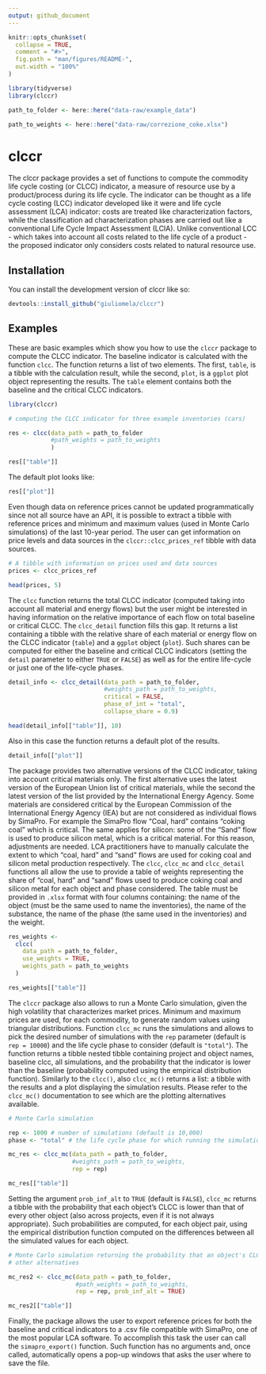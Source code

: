 ```yaml
---
output: github_document
---
```


<!-- README.md is generated from README.Rmd. Please edit that file -->

```r
knitr::opts_chunk$set(
  collapse = TRUE,
  comment = "#>",
  fig.path = "man/figures/README-",
  out.width = "100%"
)
```

```r

library(tidyverse)
library(clccr)

path_to_folder <- here::here("data-raw/example_data")

path_to_weights <- here::here("data-raw/correzione_coke.xlsx")

```


# clccr

<!-- badges: start -->
<!-- badges: end -->

The clccr package provides a set of functions to compute the commodity life cycle costing (or CLCC) indicator, a measure of resource use by a product/process during its life cycle. The indicator can be thought as a life cycle costing (LCC) indicator developed like it were and life cycle assessment (LCA) indicator: costs are treated like characterization factors, while the classification ad characterization phases are carried out like a conventional Life Cycle Impact Assessment (LCIA). Unlike conventional LCC - which takes into account all costs related to the life cycle of a product - the proposed indicator only considers costs related to natural resource use.

## Installation

You can install the development version of clccr like so:

``` r
devtools::install_github("giuliomela/clccr")
```

## Examples

These are basic examples which show you how to use the `clccr` package to compute the CLCC indicator.
The baseline indicator is calculated with the function `clcc`. The function returns a list of two elements. The first, `table`, is a tibble with the calculation result, while the second, `plot`, is a `ggplot` plot object representing the results. The `table` element contains both the baseline and the critical CLCC indicators.

```r
library(clccr)

# computing the CLCC indicator for three example inventories (cars)

res <- clcc(data_path = path_to_folder
            #path_weights = path_to_weights
            )

res[["table"]]
```

The default plot looks like:

```r

res[["plot"]]

```


Even though data on reference prices cannot be updated programmatically since not all source have
an API, it is possible to extract a tibble with reference prices and minimum and maximum values (used
in Monte Carlo simulations) of the last 10-year period. The user can  get information on price levels and data sources in the `clccr::clcc_prices_ref` tibble with data sources.

```r

# A tibble with information on prices used and data sources
prices <- clcc_prices_ref

head(prices, 5)

```

The `clcc` function returns the total CLCC indicator (computed taking into account all material and energy flows) but the user might be interested in having information on the relative importance of each flow on total baseline or critical CLCC. The `clcc_detail` function fills this gap. It returns a list containing a tibble with the relative share of each material or energy flow on the CLCC indicator (`table`) and a `ggplot` object (`plot`). Such shares can be computed for either the baseline and critical CLCC indicators (setting the `detail` parameter to either `TRUE` or `FALSE`) as well as for the entire life-cycle or just one of the life-cycle phases.

```r

detail_info <- clcc_detail(data_path = path_to_folder,
                           #weights_path = path_to_weights,
                           critical = FALSE,
                           phase_of_int = "total",
                           collapse_share = 0.9)

head(detail_info[["table"]], 10)


```

Also in this case the function returns a default plot of the results.

```r

detail_info[["plot"]]

```

The package provides two alternative versions of the CLCC indicator, taking into account critical materials only. The first alternative uses the latest version of the European Union list of critical materials, while the second the latest version of the list provided by the International Energy Agency.
Some materials are considered critical by the European Commission of the International Energy Agency (IEA) but are not considered as individual flows by SimaPro. For example the SimaPro flow "Coal, hard" contains "coking coal" which is critical. The same applies for silicon: some of the "Sand" flow is used to produce silicon metal, which is a critical material. For this reason, adjustments are needed. LCA practitioners have to manually calculate the extent to which "coal, hard" and "sand" flows are used for coking coal and silicon metal production respectively. The `clcc`, `clcc_mc` and `clcc_detail` functions all allow the use to provide a table of weights representing the share of "coal, hard" and "sand" flows used to produce coking coal and silicon metal for each object and phase considered. The table must be provided in `.xlsx` format with four columns containing: the name of the object (must be the same used to name the inventories), the name of the substance, the name of the phase (the same used in the inventories) and the weight.

```r

res_weights <- 
  clcc(
    data_path = path_to_folder,
    use_weights = TRUE,
    weights_path = path_to_weights
  )

res_weights[["table"]]

```

The `clccr` package also allows to run a Monte Carlo simulation, given the high volatility that characterizes
market prices. Minimum and maximum prices are used, for each commodity, to generate random values using 
triangular distributions. Function `clcc_mc` runs the simulations and allows to pick the desired
number of simulations with the `rep` parameter (default is `rep = 10000`) and the life cycle phase to consider
(default is `"total"`). The function returns a tibble nested tibble containing project and object names, baseline clcc, all simulations, and the probability that the indicator is lower than the baseline (probability computed using the empirical distribution function). Similarly to the `clcc()`, also `clcc_mc()` returns a list: a tibble with the results and a plot displaying the simulation results. Please refer to the `clcc_mc()` documentation to see which are the plotting alternatives available.

```r

# Monte Carlo simulation

rep <- 1000 # number of simulations (default is 10,000)
phase <- "total" # the life cycle phase for which running the simulation

mc_res <- clcc_mc(data_path = path_to_folder, 
                  #weights_path = path_to_weights,
                  rep = rep)

mc_res[["table"]]

```

Setting the argument `prob_inf_alt` to `TRUE` (default is `FALSE`), `clcc_mc` returns a tibble  with the probability that each object's CLCC is lower than that of every other object (also across projects, even if it is not always appropriate). Such probabilities are computed, for each object pair, using the empirical distribution function computed on the differences between all the simulated values for each object.  

```r

# Monte Carlo simulation returning the probability that an object's CLCC is lower/higher than that of the
# other alternatives

mc_res2 <- clcc_mc(data_path = path_to_folder, 
                   #path_weights = path_to_weights,
                   rep = rep, prob_inf_alt = TRUE)

mc_res2[["table"]]

```

Finally, the package allows the user to export reference prices for both the baseline and critical indicators to a .csv file compatible with SimaPro, one of the most popular LCA software. To accomplish this task the user can call the `simapro_export()` function. Such function has no arguments and, once called, automatically opens a pop-up windows that asks the user where to save the file.
